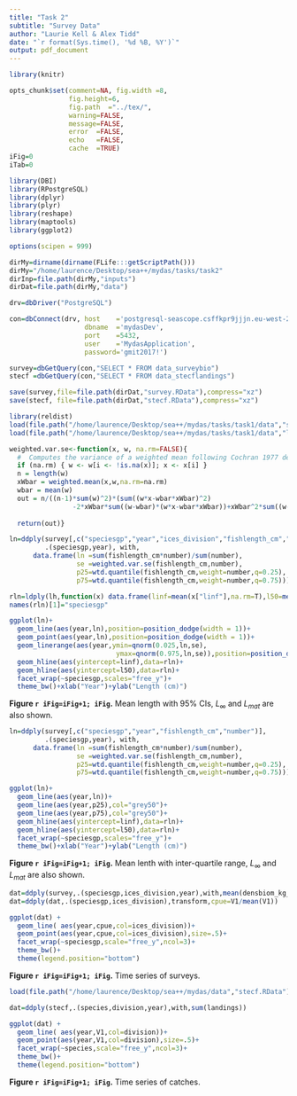 ```yaml
---
title: "Task 2"
subtitle: "Survey Data" 
author: "Laurie Kell & Alex Tidd"
date: "`r format(Sys.time(), '%d %B, %Y')`"
output: pdf_document
---
```


```r
library(knitr)

opts_chunk$set(comment=NA, fig.width =8, 
               fig.height=6,
               fig.path  ="../tex/",
               warning=FALSE, 
               message=FALSE, 
               error  =FALSE, 
               echo   =FALSE,
               cache  =TRUE)
iFig=0
iTab=0
```
```r
library(DBI) 
library(RPostgreSQL) 
library(dplyr) 
library(plyr) 
library(reshape) 
library(maptools) 
library(ggplot2) 

options(scipen = 999) 
```
```r
dirMy=dirname(dirname(FLife:::getScriptPath()))
dirMy="/home/laurence/Desktop/sea++/mydas/tasks/task2"
dirInp=file.path(dirMy,"inputs")
dirDat=file.path(dirMy,"data")
```
```r
drv=dbDriver("PostgreSQL") 

con=dbConnect(drv, host    ='postgresql-seascope.csffkpr9jjjn.eu-west-2.rds.amazonaws.com', 
                   dbname  ='mydasDev', 
                   port    =5432, 
                   user    ='MydasApplication', 
                   password='gmit2017!') 

survey=dbGetQuery(con,"SELECT * FROM data_surveybio") 
stecf =dbGetQuery(con,"SELECT * FROM data_stecflandings")

save(survey,file=file.path(dirDat,"survey.RData"),compress="xz")
save(stecf, file=file.path(dirDat,"stecf.RData"),compress="xz")
```

```r
library(reldist)
load(file.path("/home/laurence/Desktop/sea++/mydas/tasks/task1/data","survey.RData"))
load(file.path("/home/laurence/Desktop/sea++/mydas/tasks/task1/data","lh.RData"))

weighted.var.se<-function(x, w, na.rm=FALSE){
  #  Computes the variance of a weighted mean following Cochran 1977 definition
  if (na.rm) { w <- w[i <- !is.na(x)]; x <- x[i] }
  n = length(w)
  xWbar = weighted.mean(x,w,na.rm=na.rm)
  wbar = mean(w)
  out = n/((n-1)*sum(w)^2)*(sum((w*x-wbar*xWbar)^2)
                -2*xWbar*sum((w-wbar)*(w*x-wbar*xWbar))+xWbar^2*sum((w-wbar)^2))
  
  return(out)}

ln=ddply(survey[,c("speciesgp","year","ices_division","fishlength_cm","number")],
         .(speciesgp,year), with,
      data.frame(ln =sum(fishlength_cm*number)/sum(number),
                 se =weighted.var.se(fishlength_cm,number),
                 p25=wtd.quantile(fishlength_cm,weight=number,q=0.25),
                 p75=wtd.quantile(fishlength_cm,weight=number,q=0.75)))

rln=ldply(lh,function(x) data.frame(linf=mean(x["linf"],na.rm=T),l50=mean(x["lmat"],na.rm=T)))
names(rln)[1]="speciesgp"

ggplot(ln)+
  geom_line(aes(year,ln),position=position_dodge(width = 1))+
  geom_point(aes(year,ln),position=position_dodge(width = 1))+
  geom_linerange(aes(year,ymin=qnorm(0.025,ln,se), 
                           ymax=qnorm(0.975,ln,se)),position=position_dodge(width = 1))+
  geom_hline(aes(yintercept=linf),data=rln)+
  geom_hline(aes(yintercept=l50),data=rln)+
  facet_wrap(~speciesgp,scales="free_y")+
  theme_bw()+xlab("Year")+ylab("Length (cm)")
```
**Figure `r iFig=iFig+1; iFig`.** Mean length with 95% CIs, $L_{\infty}$ and $L_{mat}$ are also shown.

```r
ln=ddply(survey[,c("speciesgp","year","fishlength_cm","number")],
         .(speciesgp,year), with,
      data.frame(ln =sum(fishlength_cm*number)/sum(number),
                 se =weighted.var.se(fishlength_cm,number),
                 p25=wtd.quantile(fishlength_cm,weight=number,q=0.25),
                 p75=wtd.quantile(fishlength_cm,weight=number,q=0.75)))

ggplot(ln)+
  geom_line(aes(year,ln))+
  geom_line(aes(year,p25),col="grey50")+
  geom_line(aes(year,p75),col="grey50")+
  geom_hline(aes(yintercept=linf),data=rln)+
  geom_hline(aes(yintercept=l50),data=rln)+
  facet_wrap(~speciesgp,scales="free_y")+
  theme_bw()+xlab("Year")+ylab("Length (cm)")
```
**Figure `r iFig=iFig+1; iFig`.** Mean lenth with inter-quartile range, $L_{\infty}$ and $L_{mat}$ are also shown.

```r
dat=ddply(survey,.(speciesgp,ices_division,year),with,mean(densbiom_kg_sqkm))
dat=ddply(dat,.(speciesgp,ices_division),transform,cpue=V1/mean(V1))

ggplot(dat) +
  geom_line( aes(year,cpue,col=ices_division))+
  geom_point(aes(year,cpue,col=ices_division),size=.5)+
  facet_wrap(~speciesgp,scale="free_y",ncol=3)+
  theme_bw()+
  theme(legend.position="bottom")
```
**Figure `r iFig=iFig+1; iFig`.** Time series of surveys. 


```r
load(file.path("/home/laurence/Desktop/sea++/mydas/data","stecf.RData"))

dat=ddply(stecf,.(species,division,year),with,sum(landings))

ggplot(dat) +
  geom_line( aes(year,V1,col=division))+
  geom_point(aes(year,V1,col=division),size=.5)+
  facet_wrap(~species,scale="free_y",ncol=3)+
  theme_bw()+
  theme(legend.position="bottom")
```
**Figure `r iFig=iFig+1; iFig`.** Time series of catches. 
